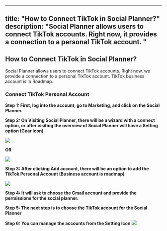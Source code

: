 
---
title: "How to Connect TikTok in Social Planner?"
description: "Social Planner allows users to connect TikTok accounts. Right now, it provides a connection to a personal TikTok account. "
---
## How to Connect TikTok in Social Planner? 

Social Planner allows users to connect TikTok accounts. Right now, we provide a connection to a personal TikTok account. TikTok business account is in Roadmap.  

### Connect TikTok Personal Account

**Step 1:  First, log into the account, go to Marketing, and click on the Social Planner.**

**Step 2:  On Visiting Social Planner, there will be a wizard with a connect option, or after visiting the overview of Social Planner will have a  Setting option (Gear icon)**

![](https://s3.amazonaws.com/cdn.freshdesk.com/data/helpdesk/attachments/production/48268007126/original/YY1teaGidppJaYvjJr00UaunkplFqMJZYw.jpeg?1670424355)

**OR**

![](https://s3.amazonaws.com/cdn.freshdesk.com/data/helpdesk/attachments/production/48268007117/original/voM3h2sNqN1u8Y5AQ36PPD0SQwtPTb2bNA.png?1670424355)
  
  
**Step 3:  After clicking Add account,  there will be an option to add the TikTok Personal Account (Business account is roadmap)**
  
![](https://s3.amazonaws.com/cdn.freshdesk.com/data/helpdesk/attachments/production/48268007123/original/I_vzqd9V1Wi-4V91NCdut-mYQdjON3WufQ.jpeg?1670424355)

**Step 4: It will ask to choose the Gmail account and provide the permissions for the social planner.**

**Step 5: The next step is to  choose the TikTok account for the Social Planner**

**Step 6:  You can manage the accounts from the Setting Icon**
 ![](https://s3.amazonaws.com/cdn.freshdesk.com/data/helpdesk/attachments/production/48268007120/original/btCM6o3D_RMXxxxGghvIfRyk1NCGxVuiIw.jpeg?1670424355)